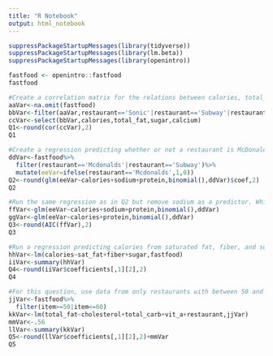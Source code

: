 ```yaml
---
title: "R Notebook"
output: html_notebook
---
```


```r
suppressPackageStartupMessages(library(tidyverse))
suppressPackageStartupMessages(library(lm.beta))
suppressPackageStartupMessages(library(openintro))
```

```r
fastfood <- openintro::fastfood
fastfood
```

```r
#Create a correlation matrix for the relations between calories, total_fat, sugar, and calcium for all items at Sonic, Subway, and Taco Bell, omitting missing values with na.omit().  
aaVar<-na.omit(fastfood)
bbVar<-filter(aaVar,restaurant=='Sonic'|restaurant=='Subway'|restaurant=='Taco Bell')
ccVar<-select(bbVar,calories,total_fat,sugar,calcium)
Q1<-round(cor(ccVar),2)
Q1
```

```r
#Create a regression predicting whether or not a restaurant is McDonalds or Subway based on calories, sodium, and protein.  (McDonalds should be 1, Subway 0) Hint: make sure you know how McDonalds is spelled in the dataset.
ddVar<-fastfood%>%
  filter(restaurant=='Mcdonalds'|restaurant=='Subway')%>%
  mutate(eeVar=ifelse(restaurant=='Mcdonalds',1,0))
Q2<-round(glm(eeVar~calories+sodium+protein,binomial(),ddVar)$coef,2)
Q2
```

```r
#Run the same regression as in Q2 but remove sodium as a predictor. Which is the better model? 
ffVar<-glm(eeVar~calories+sodium+protein,binomial(),ddVar)
ggVar<-glm(eeVar~calories+protein,binomial(),ddVar)
Q3<-round(AIC(ffVar),2)
Q3
```

```r
#Run a regression predicting calories from saturated fat, fiber, and sugar.  Based on standardized regression coefficients, identify the strongest predictor
hhVar<-lm(calories~sat_fat+fiber+sugar,fastfood)
iiVar<-summary(hhVar)
Q4<-round(iiVar$coefficients[,1][2],2)
Q4
```

```r
#For this question, use data from only restaurants with between 50 and 60 items in the data set.  Predict total fat from cholesterol, total carbs, vitamin a, and restaurant.  Remove any nonsignificant predictors and run again. 
jjVar<-fastfood%>%
  filter(item>=50|item<=60)
kkVar<-lm(total_fat~cholesterol+total_carb+vit_a+restaurant,jjVar)
mmVar<-.56
llVar<-summary(kkVar)
Q5<-round(llVar$coefficients[,1][2],2)+mmVar
Q5
```